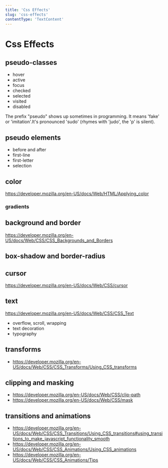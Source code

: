 ```yaml
---
title: 'Css Effects'
slug: 'css-effects'
contentType: 'TextContent'
---
```


# Css Effects

## pseudo-classes

- hover
- active
- focus
- checked
- selected
- visited
- disabled

<Info>

The prefix "pseudo" shows up sometimes in programming. It means 'fake' or 'imitation'.It's
pronounced 'sudo' (rhymes with 'judo', the 'p' is silent).

</Info>

## pseudo elements

- before and after
- first-line
- first-letter
- selection

## color

https://developer.mozilla.org/en-US/docs/Web/HTML/Applying_color

### gradients

## background and border

https://developer.mozilla.org/en-US/docs/Web/CSS/CSS_Backgrounds_and_Borders

## box-shadow and border-radius

## cursor

https://developer.mozilla.org/en-US/docs/Web/CSS/cursor

## text

https://developer.mozilla.org/en-US/docs/Web/CSS/CSS_Text

- overflow, scroll, wrapping
- text decoration
- typography

## transforms

- https://developer.mozilla.org/en-US/docs/Web/CSS/CSS_Transforms/Using_CSS_transforms

## clipping and masking

- https://developer.mozilla.org/en-US/docs/Web/CSS/clip-path
- https://developer.mozilla.org/en-US/docs/Web/CSS/mask

## transitions and animations

- https://developer.mozilla.org/en-US/docs/Web/CSS/CSS_Transitions/Using_CSS_transitions#using_transitions_to_make_javascript_functionality_smooth
- https://developer.mozilla.org/en-US/docs/Web/CSS/CSS_Animations/Using_CSS_animations
- https://developer.mozilla.org/en-US/docs/Web/CSS/CSS_Animations/Tips
